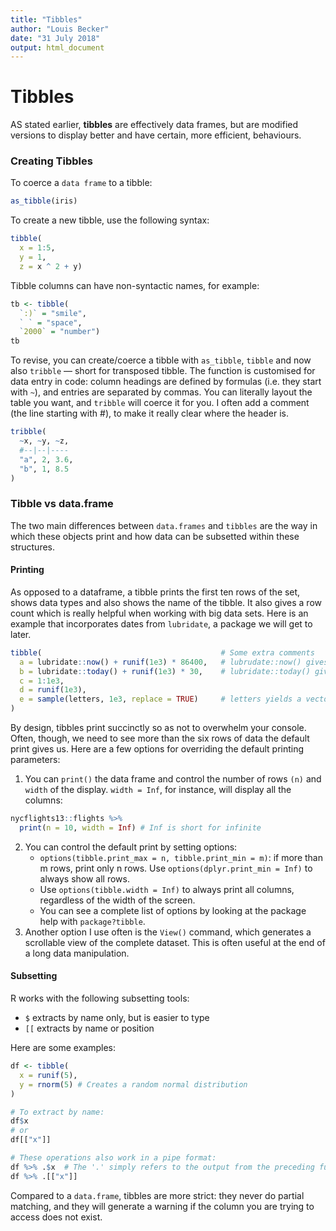 ```yaml
---
title: "Tibbles"
author: "Louis Becker"
date: "31 July 2018"
output: html_document
---
```


# Tibbles
AS stated earlier, __tibbles__ are effectively data frames, but are modified versions to display better and have certain, more efficient, behaviours. 

### Creating Tibbles
To coerce a `data frame` to a tibble:
```r
as_tibble(iris)
```

To create a new tibble, use the following syntax:
```r

tibble(  
  x = 1:5, 
  y = 1, 
  z = x ^ 2 + y)

```

Tibble columns can have non-syntactic names, for example:
```r
tb <- tibble(
  `:)` = "smile", 
  ` ` = "space",
  `2000` = "number")
tb
```

To revise, you can create/coerce a tibble with `as_tibble`, `tibble` and now also `tribble` — short for transposed tibble. The function is customised for data entry in code: column headings are defined by formulas (i.e. they start with `~`), and entries are separated by commas. You can literally layout the table you want, and `tribble` will coerce it for you. I often add a comment (the line starting with #), to make it really clear where the header is.
```r
tribble(
  ~x, ~y, ~z,
  #--|--|----
  "a", 2, 3.6,
  "b", 1, 8.5
)
```

### Tibble vs data.frame

The two main differences between `data.frames` and `tibbles` are the way in which these objects print and how data can be subsetted within these structures. 

#### Printing
As opposed to a dataframe, a tibble prints the first ten rows of the set, shows data types and also shows the name of the tibble. It also gives a row count which is really helpful when working with big data sets. Here is an example that incorporates dates from `lubridate`, a package we will get to later.
```r
tibble(                                        # Some extra comments
  a = lubridate::now() + runif(1e3) * 86400,   # lubrudate::now() gives a timestamp of right now; 1e3 for some reason calculates 1000
  b = lubridate::today() + runif(1e3) * 30,    # lubridate::today() gives today's date; runi() yields a uniform distribution based on an input parameter. 
  c = 1:1e3,
  d = runif(1e3),
  e = sample(letters, 1e3, replace = TRUE)     # letters yields a vector of lower case letters of the alphabet, sample() is a base function that samples rows from a vector
)
```


By design, tibbles print succinctly so as not to overwhelm your console. Often, though, we need to see more than the six rows of data the default print gives us. Here are a few options for overriding the default printing parameters:

1. You can `print()` the data frame and control the number of rows `(n)` and `width` of the display. `width = Inf`, for instance, will display all the columns:

```r
nycflights13::flights %>% 
  print(n = 10, width = Inf) # Inf is short for infinite
```

2. You can control the default print by setting options:
    + `options(tibble.print_max = n, tibble.print_min = m)`: if more than m rows, print only n rows. Use `options(dplyr.print_min = Inf)` to always show all rows.
    + Use `options(tibble.width = Inf)` to always print all columns, regardless of the width of the screen.
    + You can see a complete list of options by looking at the package help with `package?tibble`.
3. Another option I use often is the `View()` command, which generates a scrollable view of the complete dataset. This is often useful at the end of a long data manipulation. 

#### Subsetting
R works with the following subsetting tools:

* `$` extracts by name only, but is easier to type
* `[[` extracts by name or position

Here are some examples:
```r
df <- tibble(
  x = runif(5),
  y = rnorm(5) # Creates a random normal distribution
)

# To extract by name:
df$x
# or
df[["x"]]

# These operations also work in a pipe format:
df %>% .$x  # The '.' simply refers to the output from the preceding function. 
df %>% .[["x"]]

```

Compared to a `data.frame`, tibbles are more strict: they never do partial matching, and they will generate a warning if the column you are trying to access does not exist.











